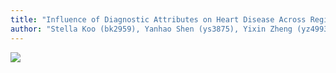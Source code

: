 ---
title: "Influence of Diagnostic Attributes on Heart Disease Across Regions"
author: "Stella Koo (bk2959), Yanhao Shen (ys3875), Yixin Zheng (yz4993), Thomas Tang (tt3022), Yonghao YU (yy3564)"
---

![](cvd.png)